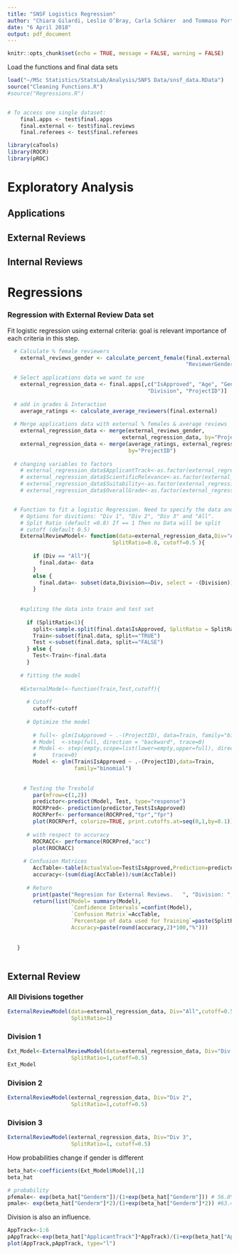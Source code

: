 ```yaml
---
title: "SNSF Logistics Regression"
author: "Chiara Gilardi, Leslie O’Bray, Carla Schärer  and Tommaso Portaluri"
date: "6 April 2018"
output: pdf_document
---
```


```r
knitr::opts_chunk$set(echo = TRUE, message = FALSE, warning = FALSE)
```

Load the functions and final data sets

```r
load("~/MSc Statistics/StatsLab/Analysis/SNFS Data/snsf_data.RData")
source("Cleaning Functions.R")
#source("Regressions.R")


# To access one single dataset:
    final.apps <- test$final.apps
    final.external <- test$final.reviews
    final.referees <- test$final.referees

library(caTools)
library(ROCR)
library(pROC)

```

# Exploratory Analysis

## Applications

## External Reviews

## Internal Reviews

# Regressions

### Regression with External Review Data set

Fit logistic regression using external criteria: goal is relevant importance of each criteria in this step.


```r

  # Calculate % female reviewers
    external_reviews_gender <- calculate_percent_female(final.external,
                                                        "ReviewerGender")
  
  # Select applications data we want to use
    external_regression_data <- final.apps[,c("IsApproved", "Age", "Gender", 
                                            "Division", "ProjectID")]
  
  # add in grades & Interaction
    average_ratings <- calculate_average_reviewers(final.external)
  
  # Merge applications data with external % females & average reviews
    external_regression_data <- merge(external_reviews_gender, 
                                    external_regression_data, by="ProjectID")
    external_regression_data <- merge(average_ratings, external_regression_data,
                                      by="ProjectID")
  
  # changing variables to factors
    # external_regression_data$ApplicantTrack<-as.factor(external_regression_data$ApplicantTrack)
    # external_regression_data$ScientificRelevance<-as.factor(external_regression_data$ScientificRelevance)
    # external_regression_data$Suitability<-as.factor(external_regression_data$Suitability)
    # external_regression_data$OverallGrade<-as.factor(external_regression_data$OverallGrade)


  # Function to fit a logistic Regression. Need to specify the data and Division
    # Options for divitions: "Div 1", "Div 2", "Div 3" and "All".
    # Split Ratio (default =0.8) If == 1 Then no Data will be split
    # cutoff (default 0.5)
    ExternalReviewModel<- function(data=external_regression_data,Div="All",
                                 SplitRatio=0.8, cutoff=0.5 ){ 
  
        if (Div == "All"){ 
          final.data<- data
        }
        else {
          final.data<- subset(data,Division==Div, select = -(Division)) 
        }
   
   
    #spliting the data into train and test set
      
      if (SplitRatio<1){
        split<-sample.split(final.data$IsApproved, SplitRatio = SplitRatio)
        Train<-subset(final.data, split=="TRUE")
        Test <-subset(final.data, split=="FALSE") 
      } else {
        Test<-Train<-final.data
      }
   
    # fitting the model
  
    #ExternalModel<-function(Train,Test,cutoff){
    
      # Cutoff
        cutoff<-cutoff
    
      # Optimize the model
        
        # full<- glm(IsApproved ~ .-(ProjectID), data=Train, family="binomial")
        # Model  <-step(full, direction = "backward", trace=0)
        # Model <- step(empty,scope=list(lower=empty,upper=full), direction="both",
        #     trace=0)
        Model <- glm(Train$IsApproved ~ .-(ProjectID),data=Train, 
                     family="binomial")
        
    
     # Testing the Treshold
        par(mfrow=c(1,2))
        predictor<-predict(Model, Test, type="response")
        ROCRPred<- prediction(predictor,Test$IsApproved)
        ROCRPerf<- performance(ROCRPred,"tpr","fpr")
        plot(ROCRPerf, colorize=TRUE, print.cutoffs.at=seq(0,1,by=0.1))
  
      # with respect to accuracy
        ROCRACC<- performance(ROCRPred,"acc")
        plot(ROCRACC)  
  
     # Confusion Matrices
        AccTable<-table(ActualValue=Test$IsApproved,Prediction=predictor>=cutoff)
        accuracy<-(sum(diag(AccTable))/sum(AccTable))
      
      # Return
        print(paste("Regresion for External Reviews.   ", "Division: ", Div))
        return(list(Model= summary(Model), 
                    `Confidence Intervals`=confint(Model),
                    `Confusion Matrix`=AccTable,
                    `Percentage of data used for Training`=paste(SplitRatio*100,"%"),
                    Accuracy=paste(round(accuracy,2)*100,"%")))
  
  
   }
  
```

## External Review

### All Divisions together

```r
ExternalReviewModel(data=external_regression_data, Div="All",cutoff=0.5,
                    SplitRatio=1) 
```


### Division 1

```r
Ext_Model<-ExternalReviewModel(data=external_regression_data, Div="Div 1",
                    SplitRatio=1,cutoff=0.5)
Ext_Model
```
### Division 2


```r
ExternalReviewModel(external_regression_data, Div="Div 2",
                    SplitRatio=1,cutoff=0.5)

```

### Division 3


```r
ExternalReviewModel(external_regression_data, Div="Div 3", 
                    SplitRatio=1, cutoff=0.5)
```

How probabilities change if gender is different

```r
beta_hat<-coefficients(Ext_Model$Model)[,1]
beta_hat

# probability
pfemale<- exp(beta_hat["Genderm"])/(1+exp(beta_hat["Genderm"])) # 56.8%
pmale<- exp(beta_hat["Genderm"]*2)/(1+exp(beta_hat["Genderm"]*2)) #63.4%

```

Division is also an influence.
```r
AppTrack<-1:6
pAppTrack<-exp(beta_hat["ApplicantTrack"]*AppTrack)/(1+exp(beta_hat["ApplicantTrack"]*AppTrack))
plot(AppTrack,pAppTrack, type="l")

```
